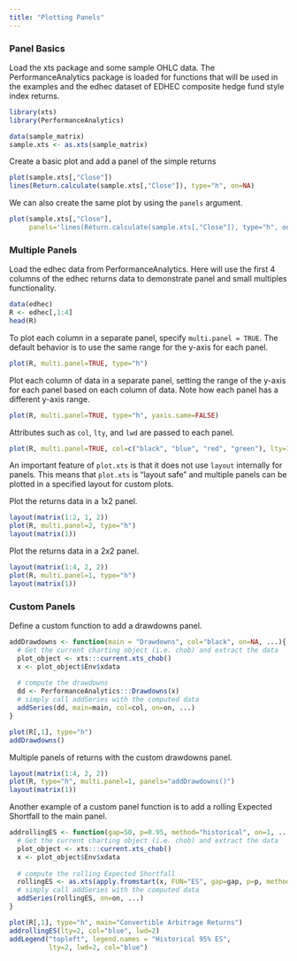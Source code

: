 ```yaml
---
title: "Plotting Panels"
---
```


### Panel Basics

Load the xts package and some sample OHLC data. The PerformanceAnalytics 
package is loaded for functions that will be used in the examples and the
edhec dataset of EDHEC composite hedge fund style index returns.
```r
library(xts)
library(PerformanceAnalytics)

data(sample_matrix)
sample.xts <- as.xts(sample_matrix)
```

Create a basic plot and add a panel of the simple returns
```r
plot(sample.xts[,"Close"])
lines(Return.calculate(sample.xts[,"Close"]), type="h", on=NA)
```

We can also create the same plot by using the `panels` argument. 
```r
plot(sample.xts[,"Close"], 
     panels='lines(Return.calculate(sample.xts[,"Close"]), type="h", on=NA)')
```

### Multiple Panels

Load the edhec data from PerformanceAnalytics. Here will use the first 4 
columns of the edhec returns data to demonstrate panel and small multiples
functionality.
```r
data(edhec)
R <- edhec[,1:4]
head(R)
```

To plot each column in a separate panel, specify `multi.panel = TRUE`. The 
default behavior is to use the same range for the y-axis for each panel.
```r
plot(R, multi.panel=TRUE, type="h")
```

Plot each column of data in a separate panel, setting the range of the y-axis 
for each panel based on each column of data. Note how each panel has a 
different y-axis range.
```r
plot(R, multi.panel=TRUE, type="h", yaxis.same=FALSE)
```

Attributes such as `col`, `lty`, and `lwd` are passed to each panel.
```r
plot(R, multi.panel=TRUE, col=c("black", "blue", "red", "green"), lty=1:4)
```

An important feature of `plot.xts` is that it does not use `layout` internally 
for panels. This means that `plot.xts` is "layout safe" and multiple panels can 
be plotted in a specified layout for custom plots.

Plot the returns data in a 1x2 panel.
```r
layout(matrix(1:2, 1, 2))
plot(R, multi.panel=2, type="h")
layout(matrix(1))
```

Plot the returns data in a 2x2 panel.
```r
layout(matrix(1:4, 2, 2))
plot(R, multi.panel=1, type="h")
layout(matrix(1))
```

### Custom Panels
Define a custom function to add a drawdowns panel.
```r
addDrawdowns <- function(main = "Drawdowns", col="black", on=NA, ...){
  # Get the current charting object (i.e. chob) and extract the data
  plot_object <- xts:::current.xts_chob()
  x <- plot_object$Env$xdata
  
  # compute the drawdowns
  dd <- PerformanceAnalytics:::Drawdowns(x)
  # simply call addSeries with the computed data 
  addSeries(dd, main=main, col=col, on=on, ...)
}
```
```r
plot(R[,1], type="h")
addDrawdowns()
```

Multiple panels of returns with the custom drawdowns panel.
```r
layout(matrix(1:4, 2, 2))
plot(R, type="h", multi.panel=1, panels="addDrawdowns()")
layout(matrix(1))
```

Another example of a custom panel function is to add a rolling Expected
Shortfall to the main panel.
```r
addrollingES <- function(gap=50, p=0.95, method="historical", on=1, ...){
  # Get the current charting object (i.e. chob) and extract the data
  plot_object <- xts:::current.xts_chob()
  x <- plot_object$Env$xdata
  
  # compute the rolling Expected Shortfall
  rollingES <- as.xts(apply.fromstart(x, FUN="ES", gap=gap, p=p, method=method))
  # simply call addSeries with the computed data 
  addSeries(rollingES, on=on, ...)
}
```
```r
plot(R[,1], type="h", main="Convertible Arbitrage Returns")
addrollingES(lty=2, col="blue", lwd=2)
addLegend("topleft", legend.names = "Historical 95% ES", 
          lty=2, lwd=2, col="blue")
```



